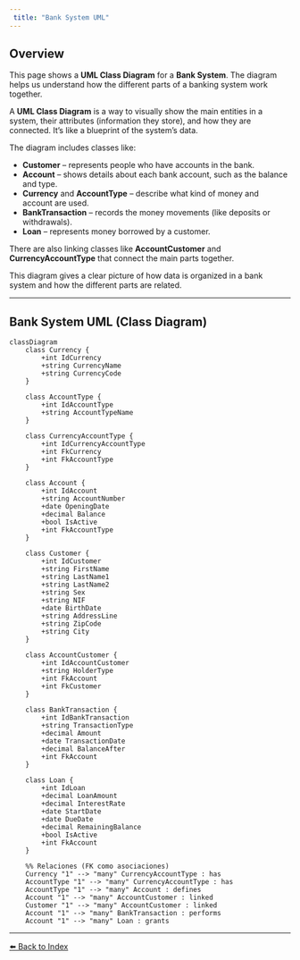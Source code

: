 ```yaml
---
 title: "Bank System UML"
---
```

## Overview
This page shows a **UML Class Diagram** for a **Bank System**. The diagram helps us understand how the different parts of a banking system work together.

A **UML Class Diagram** is a way to visually show the main entities in a system, their attributes (information they store), and how they are connected. It’s like a blueprint of the system’s data.

The diagram includes classes like:

- **Customer** – represents people who have accounts in the bank.
- **Account** – shows details about each bank account, such as the balance and type.
- **Currency** and **AccountType** – describe what kind of money and account are used.
- **BankTransaction** – records the money movements (like deposits or withdrawals).
- **Loan** – represents money borrowed by a customer.

There are also linking classes like **AccountCustomer** and **CurrencyAccountType** that connect the main parts together.

This diagram gives a clear picture of how data is organized in a bank system and how the different parts are related.

***
## Bank System UML (Class Diagram)

```mermaid
classDiagram
    class Currency {
        +int IdCurrency
        +string CurrencyName
        +string CurrencyCode
    }

    class AccountType {
        +int IdAccountType
        +string AccountTypeName
    }

    class CurrencyAccountType {
        +int IdCurrencyAccountType
        +int FkCurrency
        +int FkAccountType
    }

    class Account {
        +int IdAccount
        +string AccountNumber
        +date OpeningDate
        +decimal Balance
        +bool IsActive
        +int FkAccountType
    }

    class Customer {
        +int IdCustomer
        +string FirstName
        +string LastName1
        +string LastName2
        +string Sex
        +string NIF
        +date BirthDate
        +string AddressLine
        +string ZipCode
        +string City
    }

    class AccountCustomer {
        +int IdAccountCustomer
        +string HolderType
        +int FkAccount
        +int FkCustomer
    }

    class BankTransaction {
        +int IdBankTransaction
        +string TransactionType
        +decimal Amount
        +date TransactionDate
        +decimal BalanceAfter
        +int FkAccount
    }

    class Loan {
        +int IdLoan
        +decimal LoanAmount
        +decimal InterestRate
        +date StartDate
        +date DueDate
        +decimal RemainingBalance
        +bool IsActive
        +int FkAccount
    }

    %% Relaciones (FK como asociaciones)
    Currency "1" --> "many" CurrencyAccountType : has
    AccountType "1" --> "many" CurrencyAccountType : has
    AccountType "1" --> "many" Account : defines
    Account "1" --> "many" AccountCustomer : linked
    Customer "1" --> "many" AccountCustomer : linked
    Account "1" --> "many" BankTransaction : performs
    Account "1" --> "many" Loan : grants
```
***

[⬅️ Back to Index](../README.md#table-of-contents)
